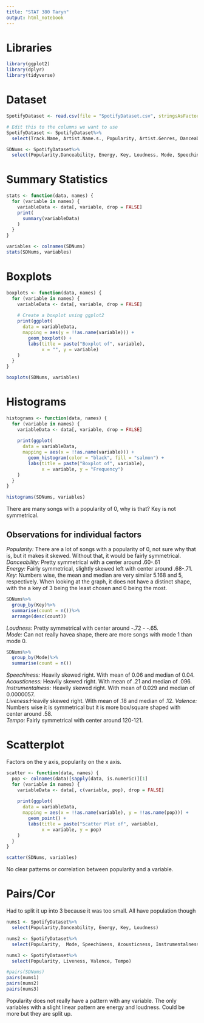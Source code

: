 ```yaml
---
title: "STAT 380 Taryn"
output: html_notebook
---
```


# Libraries 
```r
library(ggplot2)
library(dplyr)
library(tidyverse)
```

# Dataset
```r
SpotifyDataset <- read.csv(file = "SpotifyDataset.csv", stringsAsFactors = FALSE)

# Edit this to the columns we want to use
SpotifyDataset <- SpotifyDataset%>%
  select(Track.Name, Artist.Name.s., Popularity, Artist.Genres, Danceability, Energy, Key, Loudness, Mode, Speechiness, Acousticness, Instrumentalness, Liveness, Valence, Tempo)

SDNums <- SpotifyDataset%>%
  select(Popularity,Danceability, Energy, Key, Loudness, Mode, Speechiness, Acousticness, Instrumentalness, Liveness, Valence, Tempo)

```


# Summary Statistics 
```r
stats <- function(data, names) {
  for (variable in names) {
    variableData <- data[, variable, drop = FALSE]
    print(
      summary(variableData)
    )
  }
}

variables <- colnames(SDNums)
stats(SDNums, variables)
```

# Boxplots 
```r
boxplots <- function(data, names) {
  for (variable in names) {
    variableData <- data[, variable, drop = FALSE]
    
    # Create a boxplot using ggplot2
    print(ggplot(
      data = variableData,
      mapping = aes(y = !!as.name(variable))) +
        geom_boxplot() +
        labs(title = paste("Boxplot of", variable),
             x = "", y = variable) 
    )
  }
}

boxplots(SDNums, variables)
```

# Histograms
```r
histograms <- function(data, names) {
  for (variable in names) {
    variableData <- data[, variable, drop = FALSE]
    
    print(ggplot(
      data = variableData,
      mapping = aes(x = !!as.name(variable))) +
        geom_histogram(color = "black", fill = "salmon") +
        labs(title = paste("Boxplot of", variable),
             x = variable, y = "Frequency") 
    )
  }
}

histograms(SDNums, variables)
```
There are many songs with a popularity of 0, why is that? Key is not symmetrical. 



## Observations for individual factors
*Popularity:* There are a lot of songs with a popularity of 0, not sure why that is, but it makes it skewed. Without that, it would be fairly symmetrical.   
*Danceability:* Pretty symmetrical with a center around .60-.61    
*Energy:* Fairly symmetrical, slightly skewed left with center around .68-.71.
*Key:* Numbers wise, the mean and median are very similar 5.168 and 5, respectively. When looking at the graph, it does not have a distinct shape, with the a key of 3 being the least chosen and 0 being the most.   
```r
SDNums%>%
  group_by(Key)%>%
  summarise(count = n())%>%
  arrange(desc(count))
```

*Loudness:* Pretty symmetrical with center around -.72 - -.65.    
*Mode:* Can not really havea  shape, there are more songs with mode 1 than mode 0. 
```r
SDNums%>%
  group_by(Mode)%>%
  summarise(count = n())
```

*Speechiness:* Heavily skewed right. With mean of 0.06 and median of 0.04.   
*Acousticness:* Heavily skewed right. With mean of .21 and median of .096.   
*Instrumentalness:* Heavily skewed right. With mean of 0.029 and median of 0.0000057.   
*Liveness:*Heavily skewed right. With mean of .18 and median of .12. 
*Valence:* Numbers wise it is symmetrical but it is more box/square shaped with center around .58.   
*Tempo:* Fairly symmetrical with center around 120-121.  


# Scatterplot
Factors on the y axis, popularity on the x axis. 
```r
scatter <- function(data, names) {
  pop <- colnames(data)[sapply(data, is.numeric)][1]  
  for (variable in names) {
    variableData <- data[, c(variable, pop), drop = FALSE]
    
    print(ggplot(
      data = variableData,
      mapping = aes(x = !!as.name(variable), y = !!as.name(pop))) +
        geom_point() +
        labs(title = paste("Scatter Plot of", variable),
             x = variable, y = pop) 
    )
  }
}

scatter(SDNums, variables)

```
No clear patterns or correlation between popularity and a variable. 

# Pairs/Cor
Had to split it up into 3 because it was too small. All have population though
```r
nums1 <- SpotifyDataset%>%
  select(Popularity,Danceability, Energy, Key, Loudness)

nums2 <- SpotifyDataset%>%
  select(Popularity,  Mode, Speechiness, Acousticness, Instrumentalness, )

nums3 <- SpotifyDataset%>%
  select(Popularity, Liveness, Valence, Tempo)

#pairs(SDNums)
pairs(nums1)
pairs(nums2)
pairs(nums3)
```
Popularity does not really have a pattern with any variable. The only variables with a slight linear pattern are energy and loudness. Could be more but they are split up. 

